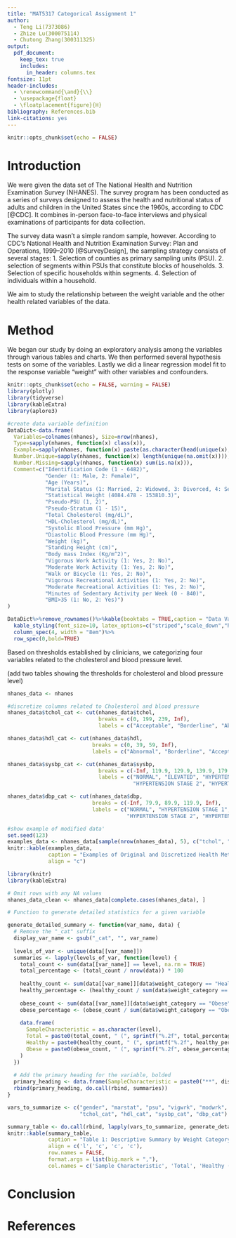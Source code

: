 ```yaml
---
title: "MAT5317 Categorical Assignment 1"
author: 
  - Teng Li(7373086)
  - Zhize Lu(300075114) 
  - Chutong Zhang(300311325)
output: 
  pdf_document: 
    keep_tex: true
    includes:
      in_header: columns.tex
fontsize: 11pt
header-includes: 
  - \renewcommand{\and}{\\}
  - \usepackage{float}
  - \floatplacement{figure}{H}
bibliography: References.bib
link-citations: yes
---
```


```r
knitr::opts_chunk$set(echo = FALSE)
```

# Introduction

We were given the data set of The National Health and Nutrition Examination Survey (NHANES). The survey program has been conducted as a series of surveys designed to assess the health and nutritional status of adults and children in the United States since the 1960s, according to CDC [@CDC]. It combines in-person face-to-face interviews and physical examinations of participants for data collection.

The survey data wasn't a simple random sample, however. According to CDC's National Health and Nutrition Examination Survey: Plan and Operations, 1999--2010 [@SurveyDesign], the sampling strategy consists of several stages: 1. Selection of counties as primary sampling units (PSU). 2. selection of segments within PSUs that constitute blocks of households. 3. Selection of specific households within segments. 4. Selection of individuals within a household.

We aim to study the relationship between the weight variable and the other health related variables of the data.

# Method

We began our study by doing an exploratory analysis among the variables through various tables and charts. We then performed several hypothesis tests on some of the variables. Lastly we did a linear regression model fit to the response variable "weight" with other variables and confounders.

```r
knitr::opts_chunk$set(echo = FALSE, warning = FALSE)
library(plotly)
library(tidyverse)
library(kableExtra)
library(aplore3)
```

```r
#create data variable definition
DataDict<-data.frame(
  Variables=colnames(nhanes), Size=nrow(nhanes), 
  Type=sapply(nhanes, function(x) class(x)),
  Example=sapply(nhanes, function(x) paste(as.character(head(unique(x),3)), collapse = ", ")),
  Number.Unique=sapply(nhanes, function(x) length(unique(na.omit(x)))),
  Number.Missing=sapply(nhanes, function(x) sum(is.na(x))),
  Comment=c("Identification Code (1 - 6482)",
            "Gender (1: Male, 2: Female)",
            "Age (Years)",
            "Marital Status (1: Married, 2: Widowed, 3: Divorced, 4: Separated, 5: Never Married, 6: Living Together)",
            "Statistical Weight (4084.478 - 153810.3)",
            "Pseudo-PSU (1, 2)",
            "Pseudo-Stratum (1 - 15)",
            "Total Cholesterol (mg/dL)",
            "HDL-Cholesterol (mg/dL)",
            "Systolic Blood Pressure (mm Hg)",
            "Diastolic Blood Pressure (mm Hg)",
            "Weight (kg)", 
            "Standing Height (cm)",  
            "Body mass Index (Kg/m^2)",
            "Vigorous Work Activity (1: Yes, 2: No)",
            "Moderate Work Activity (1: Yes, 2: No)",
            "Walk or Bicycle (1: Yes, 2: No)",
            "Vigorous Recreational Activities (1: Yes, 2: No)",
            "Moderate Recreational Activities (1: Yes, 2: No)",
            "Minutes of Sedentary Activity per Week (0 - 840)",
            "BMI>35 (1: No, 2: Yes)")
)

DataDict%>%remove_rownames()%>%kable(booktabs = TRUE,caption = "Data Variable Definition")%>%
  kable_styling(font_size=10, latex_options=c("striped","scale_down","hold_position"))%>%
  column_spec(4, width = "8em")%>%
  row_spec(0,bold=TRUE)
```

Based on thresholds established by clinicians, we categorizing four variables related to the cholesterol and blood pressure level.

(add two tables showing the thresholds for cholesterol and blood pressure level)

```r

nhanes_data <- nhanes

#discretize columns related to Cholesterol and blood pressure
nhanes_data$tchol_cat <- cut(nhanes_data$tchol, 
                             breaks = c(0, 199, 239, Inf), 
                             labels = c("Acceptable", "Borderline", "Abnormal"))

nhanes_data$hdl_cat <- cut(nhanes_data$hdl, 
                           breaks = c(0, 39, 59, Inf), 
                           labels = c("Abnormal", "Borderline", "Acceptable"))

nhanes_data$sysbp_cat <- cut(nhanes_data$sysbp, 
                             breaks = c(-Inf, 119.9, 129.9, 139.9, 179.9, Inf),
                             labels = c("NORMAL", "ELEVATED", "HYPERTENSION STAGE 1", 
                                        "HYPERTENSION STAGE 2", "HYPERTENSIVE CRISIS"))

nhanes_data$dbp_cat <- cut(nhanes_data$dbp, 
                           breaks = c(-Inf, 79.9, 89.9, 119.9, Inf),
                           labels = c("NORMAL", "HYPERTENSION STAGE 1", 
                                      "HYPERTENSION STAGE 2", "HYPERTENSIVE CRISIS"))

#show example of modified data'
set.seed(123)
examples_data <- nhanes_data[sample(nrow(nhanes_data), 5), c("tchol", "tchol_cat", "hdl", "hdl_cat", "sysbp", "sysbp_cat", "dbp", "dbp_cat")]
knitr::kable(examples_data, 
             caption = "Examples of Original and Discretized Health Metrics",
             align = "c")
```

```r
library(knitr)
library(kableExtra)

# Omit rows with any NA values
nhanes_data_clean <- nhanes_data[complete.cases(nhanes_data), ]

# Function to generate detailed statistics for a given variable

generate_detailed_summary <- function(var_name, data) {
  # Remove the "_cat" suffix
  display_var_name <- gsub("_cat", "", var_name)
  
  levels_of_var <- unique(data[[var_name]])
  summaries <- lapply(levels_of_var, function(level) {
    total_count <- sum(data[[var_name]] == level, na.rm = TRUE)
    total_percentage <- (total_count / nrow(data)) * 100
    
    healthy_count <- sum(data[[var_name]][data$weight_category == "Healthy"] == level, na.rm = TRUE)
    healthy_percentage <- (healthy_count / sum(data$weight_category == "Healthy", na.rm = TRUE)) * 100
    
    obese_count <- sum(data[[var_name]][data$weight_category == "Obese"] == level, na.rm = TRUE)
    obese_percentage <- (obese_count / sum(data$weight_category == "Obese", na.rm = TRUE)) * 100
    
    data.frame(
      SampleCharacteristic = as.character(level),
      Total = paste0(total_count, " (", sprintf("%.2f", total_percentage), "%)"),
      Healthy = paste0(healthy_count, " (", sprintf("%.2f", healthy_percentage), "%)"),
      Obese = paste0(obese_count, " (", sprintf("%.2f", obese_percentage), "%)")
    )
  })
  
  # Add the primary heading for the variable, bolded
  primary_heading <- data.frame(SampleCharacteristic = paste0("**", display_var_name, "**"), Total = "", Healthy = "", Obese = "")
  rbind(primary_heading, do.call(rbind, summaries))
}

vars_to_summarize <- c("gender", "marstat", "psu", "vigwrk", "modwrk", "wlkbik", "vigrecexr", "modrecexr", 
                       "tchol_cat", "hdl_cat", "sysbp_cat", "dbp_cat")

summary_table <- do.call(rbind, lapply(vars_to_summarize, generate_detailed_summary, data = nhanes_data_clean))
knitr::kable(summary_table, 
             caption = "Table 1: Descriptive Summary by Weight Category", 
             align = c('l', 'c', 'c', 'c'),
             row.names = FALSE, 
             format.args = list(big.mark = ","),
             col.names = c('Sample Characteristic', 'Total', 'Healthy (BMI < 35)', 'Obese (BMI >= 35)'))

```



# Conclusion

# References

